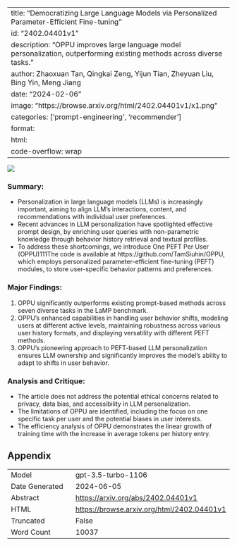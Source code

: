 
---
title: "Democratizing Large Language Models via Personalized Parameter-Efficient Fine-tuning"
id: "2402.04401v1"
description: "OPPU improves large language model personalization, outperforming existing methods across diverse tasks."
author: Zhaoxuan Tan, Qingkai Zeng, Yijun Tian, Zheyuan Liu, Bing Yin, Meng Jiang
date: "2024-02-06"
image: "https://browse.arxiv.org/html/2402.04401v1/x1.png"
categories: ['prompt-engineering', 'recommender']
format:
  html:
    code-overflow: wrap
---

![](https://browse.arxiv.org/html/2402.04401v1/x1.png)

### Summary:
- Personalization in large language models (LLMs) is increasingly important, aiming to align LLM’s interactions, content, and recommendations with individual user preferences.
- Recent advances in LLM personalization have spotlighted effective prompt design, by enriching user queries with non-parametric knowledge through behavior history retrieval and textual profiles.
- To address these shortcomings, we introduce One PEFT Per User (OPPU)111The code is available at https://github.com/TamSiuhin/OPPU, which employs personalized parameter-efficient fine-tuning (PEFT) modules, to store user-specific behavior patterns and preferences.

### Major Findings:
1. OPPU significantly outperforms existing prompt-based methods across seven diverse tasks in the LaMP benchmark.
2. OPPU's enhanced capabilities in handling user behavior shifts, modeling users at different active levels, maintaining robustness across various user history formats, and displaying versatility with different PEFT methods.
3. OPPU's pioneering approach to PEFT-based LLM personalization ensures LLM ownership and significantly improves the model’s ability to adapt to shifts in user behavior.

### Analysis and Critique:
- The article does not address the potential ethical concerns related to privacy, data bias, and accessibility in LLM personalization.
- The limitations of OPPU are identified, including the focus on one specific task per user and the potential biases in user interests.
- The efficiency analysis of OPPU demonstrates the linear growth of training time with the increase in average tokens per history entry.

## Appendix

|          |          |
|----------|----------|
| Model     | gpt-3.5-turbo-1106       |
| Date Generated     | 2024-06-05       |
| Abstract | [https://arxiv.org/abs/2402.04401v1](https://arxiv.org/abs/2402.04401v1)        |
| HTML     | [https://browse.arxiv.org/html/2402.04401v1](https://browse.arxiv.org/html/2402.04401v1)       |
| Truncated       | False       |
| Word Count       | 10037       |